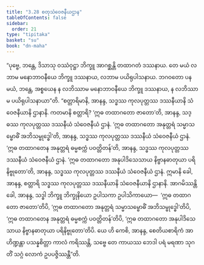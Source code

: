 ```yaml
---
title: "3.28 စတုသံဝေဇနီယဌာန"
tableOfContents: false
sidebar:
  order: 21
type: "tipitaka"
basket: "su"
book: "dn-maha"
---
```



<DynamicBreadcrumb />

<Division number="202" book="dn-maha">

<Paragraph number="454" book="dn-maha">
“ပုဗ္ဗေ, ဘန္တေ, ဒိသာသု ဝဿံဝုဋ္ဌာ ဘိက္ခူ အာဂစ္ဆန္တိ တထာဂတံ ဒဿနာယ. တေ မယံ လဘာမ မနောဘာဝနီယေ ဘိက္ခူ ဒဿနာယ, လဘာမ ပယိရုပါသနာယ. ဘဂဝတော ပန မယံ, ဘန္တေ, အစ္စယေန န လဘိဿာမ မနောဘာဝနီယေ ဘိက္ခူ ဒဿနာယ, န လဘိဿာမ ပယိရုပါသနာယာ”တိ.
</Paragraph>

<Paragraph number="455" book="dn-maha">
“စတ္တာရိမာနိ, အာနန္ဒ, သဒ္ဓဿ ကုလပုတ္တဿ ဒဿနီယာနိ သံဝေဇနီယာနိ ဌာနာနိ. ကတမာနိ စတ္တာရိ? ‘ဣဓ တထာဂတော ဇာတော’တိ, အာနန္ဒ, သဒ္ဓဿ ကုလပုတ္တဿ ဒဿနီယံ သံဝေဇနီယံ ဌာနံ. ‘ဣဓ တထာဂတော အနုတ္တရံ သမ္မာသမ္ဗောဓိံ အဘိသမ္ဗုဒ္ဓေါ’တိ, အာနန္ဒ, သဒ္ဓဿ ကုလပုတ္တဿ ဒဿနီယံ သံဝေဇနီယံ ဌာနံ. ‘ဣဓ တထာဂတေန အနုတ္တရံ ဓမ္မစက္ကံ ပဝတ္တိတန်’တိ, အာနန္ဒ, သဒ္ဓဿ ကုလပုတ္တဿ ဒဿနီယံ သံဝေဇနီယံ ဌာနံ. ‘ဣဓ တထာဂတော အနုပါဒိသေသာယ နိဗ္ဗာနဓာတုယာ ပရိနိဗ္ဗုတော’တိ, အာနန္ဒ, သဒ္ဓဿ ကုလပုတ္တဿ ဒဿနီယံ သံဝေဇနီယံ ဌာနံ. ဣမာနိ ခေါ, အာနန္ဒ, စတ္တာရိ သဒ္ဓဿ ကုလပုတ္တဿ ဒဿနီယာနိ သံဝေဇနီယာနိ ဌာနာနိ.
</Paragraph>

<Paragraph number="456" book="dn-maha">
အာဂမိဿန္တိ ခေါ, အာနန္ဒ, သဒ္ဓါ ဘိက္ခူ ဘိက္ခုနိယော ဥပါသကာ ဥပါသိကာယော—  ‘ဣဓ တထာဂတော ဇာတော’တိပိ, ‘ဣဓ တထာဂတော အနုတ္တရံ သမ္မာသမ္ဗောဓိံ အဘိသမ္ဗုဒ္ဓေါ’တိပိ, ‘ဣဓ တထာဂတေန အနုတ္တရံ ဓမ္မစက္ကံ ပဝတ္တိတန်’တိပိ, ‘ဣဓ တထာဂတော အနုပါဒိသေသာယ နိဗ္ဗာနဓာတုယာ ပရိနိဗ္ဗုတော’တိပိ. ယေ ဟိ ကေစိ, အာနန္ဒ, စေတိယစာရိကံ အာဟိဏ္ဍန္တာ ပသန္နစိတ္တာ ကာလံ ကရိဿန္တိ, သဗ္ဗေ တေ ကာယဿ ဘေဒါ ပရံ မရဏာ သုဂတိံ သဂ္ဂံ လောကံ ဥပပဇ္ဇိဿန္တီ”တိ.
</Paragraph>
</Division>